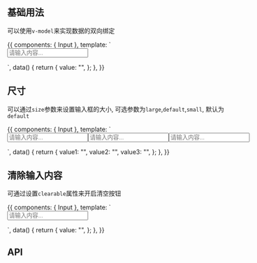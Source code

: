 

<Meta title="数据录入|输入框" component={Input} />

## 基础用法

可以使用`v-model`来实现数据的双向绑定

<Preview>
  <Story name="类型">
    {{
      components: { Input },
      template: `
            <form>
                <Input v-model="value" placeholder="请输入内容..."></Input>
            </form>
      `,
      data() {
        return {
          value: "",
        };
      },
    }}
  </Story>
</Preview>

## 尺寸

可以通过`size`参数来设置输入框的大小, 可选参数为`large`,`default`,`small`, 默认为 `default`

<Preview>
  <Story name="尺寸">
    {{
      components: { Input },
      template: `
            <form style="display:flex">
                <Input v-model="value1" size="large" placeholder="请输入内容..." class="mr10"></Input>
                <Input v-model="value2"  placeholder="请输入内容..." class="mr10"></Input>
                <Input v-model="value3" size="small" placeholder="请输入内容..." ></Input>
            </form>
      `,
      data() {
        return {
          value1: "",
          value2: "",
          value3: "",
        };
      },
    }}
  </Story>
</Preview>

## 清除输入内容

可通过设置`clearable`属性来开启清空按钮

<Preview>
  <Story name="清除输入">
    {{
      components: { Input },
      template: `
            <form style="display:flex">
                <Input v-model="value" placeholder="请输入内容..." clearable></Input>
            </form>
      `,
      data() {
        return {
          value: "",
        };
      },
    }}
  </Story>
</Preview>

## API

<Props of={Input} />
